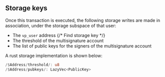 
## Storage keys

Once this transaction is executed, the following storage writes are made in association, under the storage subspace of that user:
- The `vp_user` address
{/* Find storage key */}
- The threshold of the multisignature account
- The list of public keys for the signers of the multisignature account

A rust storage implementation is shown below:
```rust
/$Address/threshold/: u8
/$Address/pubkeys/: LazyVec<PublicKey>
```

